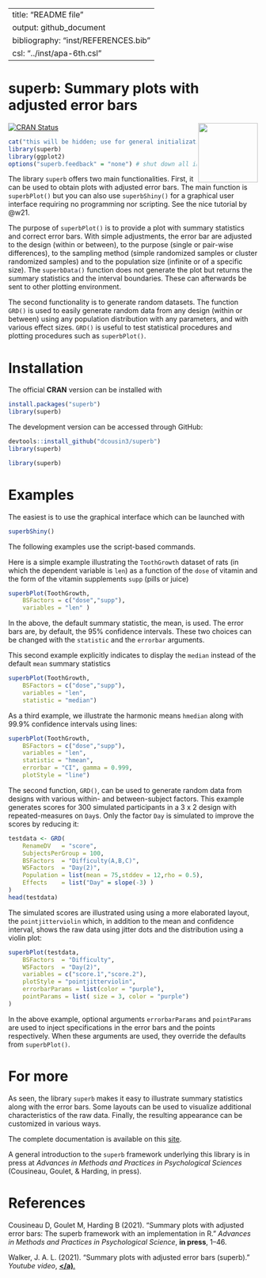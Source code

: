 ﻿---
title: "README file"
output: github_document
bibliography: "inst/REFERENCES.bib"
csl: "../inst/apa-6th.csl"
---

# superb: Summary plots with adjusted error bars
 <img src="logo.png" align="right" alt="" width="120" />

<!-- badges: start -->
[![CRAN Status](https://www.r-pkg.org/badges/version/superb)](https://cran.r-project.org/package=superb)
<!-- badges: end -->

```r
cat("this will be hidden; use for general initializations.\n")
library(superb)
library(ggplot2)
options("superb.feedback" = "none") # shut down all information
```

The library `superb`  offers two main functionalities. First, it can be used
to obtain plots with adjusted error bars. The main function is `superbPlot()`
but you can also use `superbShiny()` for a graphical user interface requiring
no programming nor scripting.  See the nice tutorial by @w21.

The purpose of `superbPlot()` is to provide a plot with 
summary statistics and correct
error bars. With simple adjustments, the error bar are adjusted
to the design (within or between), to the purpose (single or pair-wise differences),
to the sampling method (simple randomized samples or cluster
randomized samples) and to the population size (infinite or of a specific
 size). The `superbData()` function does not generate the plot but returns the 
summary statistics and the interval boundaries. These can afterwards
be sent to other plotting environment.

 The second functionality is to generate random datasets. The function 
 `GRD()` is used to easily generate random data from any design (within or between) using
any population distribution with any parameters, and with various 
effect sizes. `GRD()` is useful to test statistical procedures and plotting procedures 
such as `superbPlot()`.

# Installation

The official **CRAN** version can be installed with 

```r
install.packages("superb")
library(superb)
```

The development version can be accessed through GitHub:

```r
devtools::install_github("dcousin3/superb")
library(superb)
```

```r
library(superb)
```

# Examples

The easiest is to use the graphical interface which can be 
launched with 

```r
superbShiny()
```

The following examples use the script-based commands.

Here is a simple example illustrating the ``ToothGrowth`` dataset
of rats  (in which the dependent variable is `len`) 
as a function of the `dose` of 
vitamin and the form of the vitamin supplements `supp` (pills or juice)

```r
superbPlot(ToothGrowth, 
    BSFactors = c("dose","supp"), 
    variables = "len" )
```

In the above, the default summary statistic, the mean, is used. The error
bars are, by default, the 95% confidence intervals. These two choices
can be changed with the `statistic` and the `errorbar` arguments.

This second example explicitly indicates to display the 
`median` instead of the default `mean` summary statistics

```r
superbPlot(ToothGrowth, 
    BSFactors = c("dose","supp"), 
    variables = "len",
    statistic = "median")
```

As a third example, we illustrate the  harmonic means
`hmedian` along with 99.9% confidence intervals using lines:

```r
superbPlot(ToothGrowth, 
    BSFactors = c("dose","supp"), 
    variables = "len",
    statistic = "hmean", 
    errorbar = "CI", gamma = 0.999,
    plotStyle = "line")
```

The second function, `GRD()`, can be used to generate random data
from designs with various within- and between-subject factors.
This example generates scores for 300 simulated participants in 
a 3 x 2 design with repeated-measures on `Day`s. Only
the factor `Day` is simulated to improve the scores by reducing it:

```r
testdata <- GRD(
    RenameDV   = "score", 
    SubjectsPerGroup = 100, 
    BSFactors  = "Difficulty(A,B,C)", 
    WSFactors  = "Day(2)",
    Population = list(mean = 75,stddev = 12,rho = 0.5),
    Effects    = list("Day" = slope(-3) )
)
head(testdata)
```

The simulated scores are illustrated using using a more elaborated layout,
the ``pointjitterviolin`` which, in addition to the mean and confidence interval, 
shows the raw data using jitter dots 
and the distribution using a violin plot:

```r
superbPlot(testdata, 
    BSFactors  = "Difficulty", 
    WSFactors  = "Day(2)",
    variables = c("score.1","score.2"),
    plotStyle = "pointjitterviolin",
    errorbarParams = list(color = "purple"),
    pointParams = list( size = 3, color = "purple")
)
```

In the above example, optional arguments ``errorbarParams`` and ``pointParams``
are used to inject specifications in the error bars and the points respectively.
When these arguments are used, they override the defaults from ``superbPlot()``.


# For more

As seen, the library `superb` makes it easy to illustrate summary statistics 
along with the error bars. Some layouts can be used to visualize additional
characteristics of the raw data. Finally, the resulting appearance can be customized 
in various ways.

The complete documentation is available on this [site](https://dcousin3.github.io/superb/).

A general introduction to the `superb` framework underlying this 
library is in press
at *Advances in Methods and Practices in Psychological Sciences* (Cousineau, Goulet, & Harding, in press).

# References

<p>Cousineau D, Goulet M, Harding B (2021).
“Summary plots with adjusted error bars: The superb framework with an implementation in R.”
<em>Advances in Methods and Practices in Psychological Science</em>, <b>in press</b>, 1--46.
</p>
<p>Walker, J. A. L. (2021).
“Summary plots with adjusted error bars (superb).”
<em>Youtube video</em>, <b><a href=""></a)</b>.
</p>
